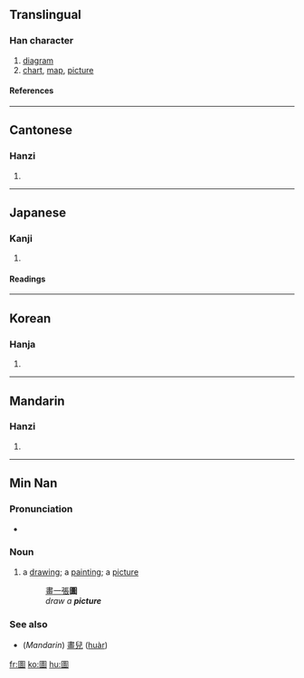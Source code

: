 {{ja-forms|{{zh-lookup|図}}|{{zh-lookup|图}}|{{zh-lookup|圖}}}}

==Translingual==
===Han character===
{{Han char|rn=31|rad=囗|as=11|sn=14|four=6060<sub>0</sub>|canj=田口十田 (WRJW), 田口卜田 (WRYW)}}
# [[diagram]]
# [[chart]], [[map]], [[picture]]
====References====
{{Han ref|kx=0220.180|dkj=04832|dj=0452.110|hdz=10725.060|uh=5716|ud=22294|bh=B9CF|bd=47567}}
----
==Cantonese==
===Hanzi===
{{yue-hanzi|jyut=|y=tou4}}
# {{defn|Cantonese}}
----
==Japanese==
===Kanji===
{{ja-kanji|grade=|rs=囗11}}
# {{defn|Japanese}} 
====Readings====
{{ja-readings|on=[[と]] (to), [[ず]] (zu)|kun=[[はかる]] (hakaru)}}
----
==Korean==
===Hanja===
{{ko-hanja|hangeul=도|rv=do|mr=to}}
# {{defn|Korean}}
----
==Mandarin==
===Hanzi===
{{cmn-hanzi|sim=图|pin=[[tú]] (tu2)|wg=t'u<sup>2</sup>}}
# {{defn|Mandarin}}

----

==Min Nan==
===Pronunciation===
*{{IPA|[ tɔ˧˥ ]}}

===Noun===
{{nan-noun|t|poj=tô·|pojt=too5|tra=圖|sim=图|rs=囗11}}

# a [[drawing]]; a [[painting]]; a [[picture]]
#: [[畫]][[一]][[張]]'''圖'''
#: {{unicode|ōe chi̍t tiuⁿ '''tô·'''}}
#: ''draw a '''picture'''''

===See also===
*(''Mandarin'') [[畫兒]] ([[huàr]])

[[fr:圖]]
[[ko:圖]]
[[hu:圖]]